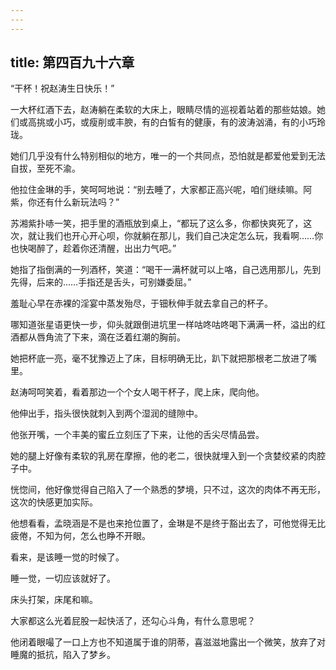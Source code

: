 ```yaml
---
---
---
```

title: 第四百九十六章
---



“干杯！祝赵涛生日快乐！”

一大杯红酒下去，赵涛躺在柔软的大床上，眼睛尽情的巡视着站着的那些姑娘。她们或高挑或小巧，或瘦削或丰腴，有的白皙有的健康，有的波涛汹涌，有的小巧玲珑。

她们几乎没有什么特别相似的地方，唯一的一个共同点，恐怕就是都爱他爱到无法自拔，至死不渝。

他拉住金琳的手，笑呵呵地说：“别去睡了，大家都正高兴呢，咱们继续嘛。阿紫，你还有什么新玩法吗？”

苏湘紫扑哧一笑，把手里的酒瓶放到桌上，“都玩了这么多，你都快爽死了，这次，就让我们也开心开心呗，你就躺在那儿，我们自己决定怎么玩，我看啊……你也快喝醉了，趁着你还清醒，出出力气吧。”

她指了指倒满的一列酒杯，笑道：“喝干一满杯就可以上咯，自己选用那儿，先到先得，后来的……手指还是舌头，可别嫌委屈。”

羞耻心早在赤裸的淫宴中蒸发殆尽，于钿秋伸手就去拿自己的杯子。

哪知道张星语更快一步，仰头就跟倒进坑里一样咕咚咕咚喝下满满一杯，溢出的红酒都从唇角流了下来，滴在泛着红潮的胸前。

她把杯底一亮，毫不犹豫迈上了床，目标明确无比，趴下就把那根老二放进了嘴里。

赵涛呵呵笑着，看着那边一个个女人喝干杯子，爬上床，爬向他。

他伸出手，指头很快就刺入到两个湿润的缝隙中。

他张开嘴，一个丰美的蜜丘立刻压了下来，让他的舌尖尽情品尝。

她的腿上好像有柔软的乳房在摩擦，他的老二，很快就埋入到一个贪婪绞紧的肉腔子中。

恍惚间，他好像觉得自己陷入了一个熟悉的梦境，只不过，这次的肉体不再无形，这次的快感更加实际。

他想看看，孟晓涵是不是也来抢位置了，金琳是不是终于豁出去了，可他觉得无比疲倦，不知为何，怎么也睁不开眼。

看来，是该睡一觉的时候了。

睡一觉，一切应该就好了。

床头打架，床尾和嘛。

大家都这么光着屁股一起快活了，还勾心斗角，有什么意思呢？

他闭着眼嘬了一口上方也不知道属于谁的阴蒂，喜滋滋地露出一个微笑，放弃了对睡魔的抵抗，陷入了梦乡。